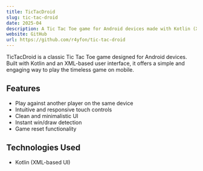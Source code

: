 ```yaml
---
title: TicTacDroid
slug: tic-tac-droid
date: 2025-04
description: A Tic Tac Toe game for Android devices made with Kotlin (XML-based UI).
website: GitHub
url: https://github.com/r4yfon/tic-tac-droid
---
```


TicTacDroid is a classic Tic Tac Toe game designed for Android devices. Built with Kotlin and an XML-based user interface, it offers a simple and engaging way to play the timeless game on mobile.

## Features

- Play against another player on the same device
- Intuitive and responsive touch controls
- Clean and minimalistic UI
- Instant win/draw detection
- Game reset functionality

## Technologies Used

- Kotlin (XML-based UI)
